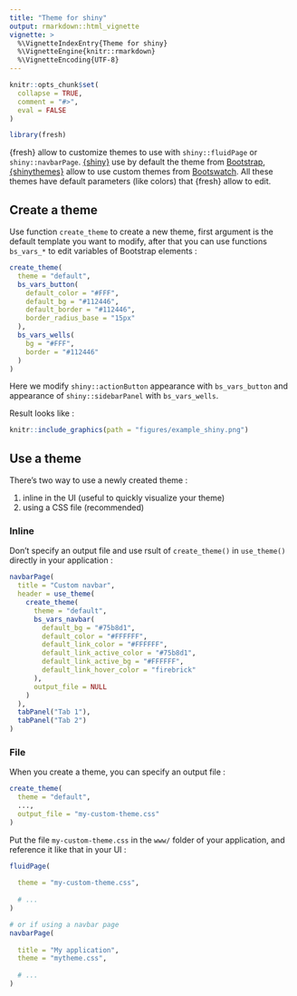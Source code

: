 ```yaml
---
title: "Theme for shiny"
output: rmarkdown::html_vignette
vignette: >
  %\VignetteIndexEntry{Theme for shiny}
  %\VignetteEngine{knitr::rmarkdown}
  %\VignetteEncoding{UTF-8}
---
```


```r
knitr::opts_chunk$set(
  collapse = TRUE,
  comment = "#>",
  eval = FALSE
)
```

```r
library(fresh)
```


{fresh} allow to customize themes to use with `shiny::fluidPage` or `shiny::navbarPage`. [{shiny}](https://github.com/rstudio/shiny) use by default the theme from [Bootstrap](https://getbootstrap.com/docs/3.4/), [{shinythemes}](https://github.com/rstudio/shinythemes) allow to use custom themes from [Bootswatch](https://bootswatch.com/3/). All these themes have default parameters (like colors) that {fresh} allow to edit.


## Create a theme

Use function `create_theme` to create a new theme, first argument is the default template you want to modify, after that you can use functions `bs_vars_*` to edit variables of Bootstrap elements :


```r
create_theme(
  theme = "default",
  bs_vars_button(
    default_color = "#FFF",
    default_bg = "#112446",
    default_border = "#112446",
    border_radius_base = "15px"
  ),
  bs_vars_wells(
    bg = "#FFF",
    border = "#112446"
  )
)
```

Here we modify `shiny::actionButton` appearance with `bs_vars_button` and appearance of `shiny::sidebarPanel` with `bs_vars_wells`.


Result looks like :

<!-- ![](figures/example_shiny.png) -->

```r
knitr::include_graphics(path = "figures/example_shiny.png")
```




## Use a theme

There's two way to use a newly created theme : 

1. inline in the UI (useful to quickly visualize your theme)
2. using a CSS file (recommended)


### Inline

Don't specify an output file and use rsult of `create_theme()` in `use_theme()` directly in your application : 

```r
navbarPage(
  title = "Custom navbar",
  header = use_theme(
    create_theme(
      theme = "default",
      bs_vars_navbar(
        default_bg = "#75b8d1",
        default_color = "#FFFFFF",
        default_link_color = "#FFFFFF",
        default_link_active_color = "#75b8d1",
        default_link_active_bg = "#FFFFFF",
        default_link_hover_color = "firebrick"
      ),
      output_file = NULL
    )
  ),
  tabPanel("Tab 1"),
  tabPanel("Tab 2")
)
```



### File

When you create a theme, you can specify an output file : 

```r
create_theme(
  theme = "default", 
  ...,
  output_file = "my-custom-theme.css"
)
```

Put the file `my-custom-theme.css` in the `www/` folder of your application, and reference it like that in your UI : 

```r
fluidPage(
  
  theme = "my-custom-theme.css",
  
  # ...
)

# or if using a navbar page
navbarPage(
  
  title = "My application",
  theme = "mytheme.css",
  
  # ...
)
```




